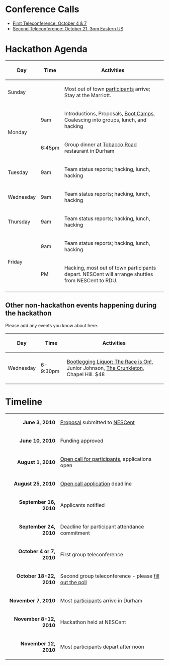 = Conference Calls =

* [[Conference Calls#First Teleconference: October 4 & 7|First Teleconference: October 4 & 7]]
* [[Conference Calls#Second Teleconference: October 21|Second Teleconference: October 21, 3pm Eastern US]]

= Hackathon Agenda =

{| class="wikitable"
! Day
! Time
! Activities
|-
! Sunday
|
| Most out of town [[participants]] arrive; Stay at the Marriott.
|-
! rowspan="2" | Monday
! 9am
| Introductions, Proposals, [[Boot Camps]], Coalescing into groups, lunch, and hacking 
|-
! 6:45pm
| Group dinner at [http://www.tobaccoroadsportscafe.com/about/index.html Tobacco Road] restaurant in Durham
|-
! Tuesday
! 9am
| Team status reports; hacking, lunch, hacking
|-
! Wednesday
! 9am
| Team status reports; hacking, lunch, hacking
|-
! Thursday
! 9am
| Team status reports; hacking, lunch, hacking
|-
! rowspan="2" | Friday
! 9am
| Team status reports; hacking, lunch, hacking
|-
! PM
| Hacking, most out of town participants depart.  NESCent will arrange shuttles from NESCent to RDU.
|-
|}

== Other non-hackathon events happening during the hackathon ==

Please add any events you know about here.

{| class="wikitable"
! Day
! Time
! Activities
|-
! Wednesday
| 6-9:30pm
| [http://thecrunkleton.com/event.php?id=42 Bootlegging Liquor: The Race is On!], Junior Johnson, [http://thecrunkleton.com/ The Crunkleton], Chapel Hill.  $48
|}

= Timeline =

{| class="wikitable" style="margin-left: 2em"
|-
|align="right"| '''June 3, 2010'''
| [[gmod:GMOD Evo Hackathon Proposal|Proposal]] submitted to [http://nesscent.org/ NESCent]
|-
|align="right"| '''June 10, 2010'''
| Funding approved
|-
|align="right"| '''August 1, 2010'''
| [[gmod:GMOD Evo Hackathon Open Call|Open call for participants]], applications open
|-
|align="right"| '''August 25, 2010'''
| [[gmod:GMOD Evo Hackathon Open Call|Open call application]] deadline
|-
|align="right"| '''September 16, 2010'''
| Applicants notified
|-
|align="right"| '''September 24, 2010'''
| Deadline for participant attendance commitment
|-
| align="right"| '''October 4 or 7, 2010'''
| First group teleconference
|-
| align="right"| '''October 18-22, 2010'''
| Second group teleconference - please [http://doodle.com/du2yy3g2chft2srn fill out the poll]
|-
|align="right"| '''November 7, 2010'''
| Most [[participants]] arrive in Durham
|-
|align="right"| '''November 8-12, 2010'''
| Hackathon held at NESCent
|-
|align="right"| '''November 12, 2010'''
| Most participants depart after noon
|}